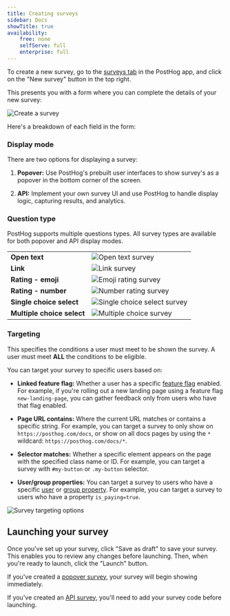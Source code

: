 ```yaml
---
title: Creating surveys
sidebar: Docs
showTitle: true
availability:
    free: none
    selfServe: full
    enterprise: full
---
```


To create a new survey, go to the [surveys tab](https://app.posthog.com/surveys) in the PostHog app, and click on the "New survey" button in the top right.

This presents you with a form where you can complete the details of your new survey:

![Create a survey](../../images/docs/surveys/new-survey.png)

Here's a breakdown of each field in the form:

### Display mode

There are two options for displaying a survey:

1. **Popover:** Use PostHog's prebuilt user interfaces to show survey's as a popover in the bottom corner of the screen.

2. **API:** Implement your own survey UI and use PostHog to handle display logic, capturing results, and analytics.

### Question type

PostHog supports multiple questions types. All survey types are available for both popover and API display modes.


|                        |                                                                                                       |
|------------------------|-------------------------------------------------------------------------------------------------------|
| **Open text**              | ![Open text survey](../../images/docs/surveys/freetext-survey.png)                                     |
| **Link**                   | ![Link survey](../../images/docs/surveys/link-survey.png)                                              |
| **Rating - emoji**         | ![Emoji rating survey](../../images/docs/surveys/rating-emoji-survey.png)                              |
| **Rating - number**        | ![Number rating survey](../../images/docs/surveys/rating-number-survey.png)                            |
| **Single choice select**   | ![Single choice select survey](../../images/docs/surveys/single-select-survey.png)                      |
| **Multiple choice select** | ![Multiple choice survey](../../images/docs/surveys/multiple-choice-survey.png)                         |

### Targeting

This specifies the conditions a user must meet to be shown the survey. A user must meet **ALL** the conditions to be eligible.

You can target your survey to specific users based on:

- **Linked feature flag:** Whether a user has a specific [feature flag](/docs/feature-flags) enabled. For example, if you're rolling out a new landing page using a feature flag `new-landing-page`, you can gather feedback only from users who have that flag enabled.

- **Page URL contains:** Where the current URL matches or contains a specific string. For example, you can target a survey to only show on `https://posthog.com/docs`, or show on all docs pages by using the `*` wildcard: `https://posthog.com/docs/*`.

- **Selector matches:** Whether a specific element appears on the page with the specified class name or ID. For example, you can target a survey with `#my-button` or `.my-button` selector.

- **User/group properties:** You can target a survey to users who have a specific [user](/docs/product-analytics/user-properties) or [group property](/docs/product-analytics/group-analytics#how-to-set-group-properties). For example, you can target a survey to users who have a property `is_paying=true`.

![Survey targeting options](../../images/docs/surveys/targeting-options.png)

## Launching your survey

Once you've set up your survey, click "Save as draft" to save your survey. This enables you to review any changes before launching. Then, when you're ready to launch, click the "Launch" button.

If you've created a [popover survey](#display-mode), your survey will begin showing immediately.

If you've created an [API survey](#display-mode), you'll need to add your survey code before launching.

